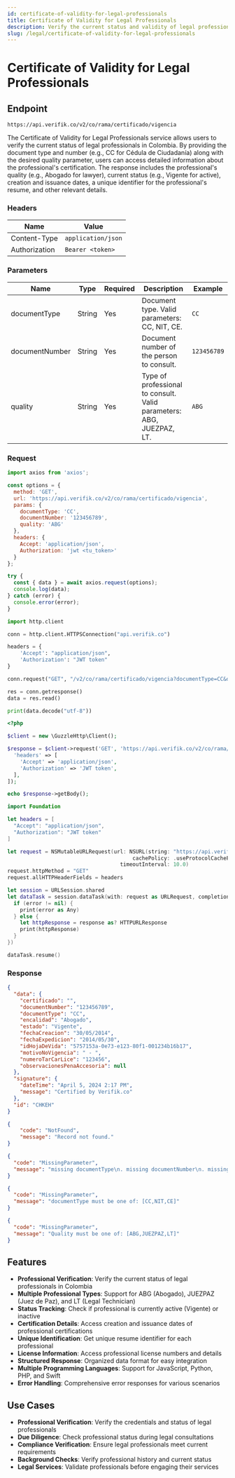 ```yaml
---
id: certificate-of-validity-for-legal-professionals
title: Certificate of Validity for Legal Professionals
description: Verify the current status and validity of legal professionals in Colombia
slug: /legal/certificate-of-validity-for-legal-professionals
---
```



# Certificate of Validity for Legal Professionals

## Endpoint

```
https://api.verifik.co/v2/co/rama/certificado/vigencia
```

The Certificate of Validity for Legal Professionals service allows users to verify the current status of legal professionals in Colombia. By providing the document type and number (e.g., CC for Cédula de Ciudadanía) along with the desired quality parameter, users can access detailed information about the professional's certification. The response includes the professional's quality (e.g., Abogado for lawyer), current status (e.g., Vigente for active), creation and issuance dates, a unique identifier for the professional's resume, and other relevant details.

### Headers

| Name          | Value              |
| ------------- | ------------------ |
| Content-Type  | `application/json` |
| Authorization | `Bearer <token>`   |

### Parameters

| Name           | Type   | Required | Description                                    | Example      |
| -------------- | ------ | -------- | ---------------------------------------------- | ------------ |
| documentType   | String | Yes      | Document type. Valid parameters: CC, NIT, CE. | `CC`         |
| documentNumber | String | Yes      | Document number of the person to consult.     | `123456789`  |
| quality        | String | Yes      | Type of professional to consult. Valid parameters: ABG, JUEZPAZ, LT. | `ABG`        |

### Request

<Tabs>
  <TabItem value="javascript" label="JavaScript">

```javascript
import axios from 'axios';

const options = {
  method: 'GET',
  url: 'https://api.verifik.co/v2/co/rama/certificado/vigencia',
  params: {
    documentType: 'CC',
    documentNumber: '123456789',
    quality: 'ABG'
  },
  headers: {
    Accept: 'application/json',
    Authorization: 'jwt <tu_token>'
  }
};

try {
  const { data } = await axios.request(options);
  console.log(data);
} catch (error) {
  console.error(error);
}
```

  </TabItem>
  <TabItem value="python" label="Python">

```python
import http.client

conn = http.client.HTTPSConnection("api.verifik.co")

headers = {
    'Accept': "application/json",
    'Authorization': "JWT token"
}

conn.request("GET", "/v2/co/rama/certificado/vigencia?documentType=CC&documentNumber=123456789&quality=ABG", headers=headers)

res = conn.getresponse()
data = res.read()

print(data.decode("utf-8"))
```

  </TabItem>
  <TabItem value="php" label="PHP">

```php
<?php

$client = new \GuzzleHttp\Client();

$response = $client->request('GET', 'https://api.verifik.co/v2/co/rama/certificado/vigencia?documentType=CC&documentNumber=123456789&quality=ABG', [
  'headers' => [
    'Accept' => 'application/json',
    'Authorization' => 'JWT token',
  ],
]);

echo $response->getBody();
```

  </TabItem>
  <TabItem value="swift" label="Swift">

```swift
import Foundation

let headers = [
  "Accept": "application/json",
  "Authorization": "JWT token"
]

let request = NSMutableURLRequest(url: NSURL(string: "https://api.verifik.co/v2/co/rama/certificado/vigencia?documentType=CC&documentNumber=123456789&quality=ABG")! as URL,
                                        cachePolicy: .useProtocolCachePolicy,
                                    timeoutInterval: 10.0)
request.httpMethod = "GET"
request.allHTTPHeaderFields = headers

let session = URLSession.shared
let dataTask = session.dataTask(with: request as URLRequest, completionHandler: { (data, response, error) -> Void in
  if (error != nil) {
    print(error as Any)
  } else {
    let httpResponse = response as? HTTPURLResponse
    print(httpResponse)
  }
})

dataTask.resume()
```

  </TabItem>
</Tabs>

### Response

<Tabs>
  <TabItem value="200" label="200">

```json
{
  "data": {
    "certificado": "",
    "documentNumber": "123456789",
    "documentType": "CC",
    "encalidad": "Abogado",
    "estado": "Vigente",
    "fechaCreacion": "30/05/2014",
    "fechaExpedicion": "2014/05/30",
    "idHojaDeVida": "5757153a-0e73-e123-80f1-001234b16b17",
    "motivoNoVigencia": " - ",
    "numeroTarCarLice": "123456",
    "observacionesPenaAccesoria": null
  },
  "signature": {
    "dateTime": "April 5, 2024 2:17 PM",
    "message": "Certified by Verifik.co"
  },
  "id": "CHKEH"
}
```

  </TabItem>
  <TabItem value="404" label="404">

```json
{
    "code": "NotFound",
    "message": "Record not found."
}
```

  </TabItem>
  <TabItem value="409-1" label="409 (Missing Parameters)">

```json
{
  "code": "MissingParameter",
  "message": "missing documentType\n. missing documentNumber\n. missing Quality\n"
}
```

  </TabItem>
  <TabItem value="409-2" label="409 (Invalid Document Type)">

```json
{
  "code": "MissingParameter",
  "message": "documentType must be one of: [CC,NIT,CE]"
}
```

  </TabItem>
  <TabItem value="409-3" label="409 (Invalid Quality)">

```json
{
  "code": "MissingParameter",
  "message": "Quality must be one of: [ABG,JUEZPAZ,LT]"
}
```

  </TabItem>
</Tabs>

## Features

-   **Professional Verification**: Verify the current status of legal professionals in Colombia
-   **Multiple Professional Types**: Support for ABG (Abogado), JUEZPAZ (Juez de Paz), and LT (Legal Technician)
-   **Status Tracking**: Check if professional is currently active (Vigente) or inactive
-   **Certification Details**: Access creation and issuance dates of professional certifications
-   **Unique Identification**: Get unique resume identifier for each professional
-   **License Information**: Access professional license numbers and details
-   **Structured Response**: Organized data format for easy integration
-   **Multiple Programming Languages**: Support for JavaScript, Python, PHP, and Swift
-   **Error Handling**: Comprehensive error responses for various scenarios

## Use Cases

- **Professional Verification**: Verify the credentials and status of legal professionals
- **Due Diligence**: Check professional status during legal consultations
- **Compliance Verification**: Ensure legal professionals meet current requirements
- **Background Checks**: Verify professional history and current status
- **Legal Services**: Validate professionals before engaging their services
